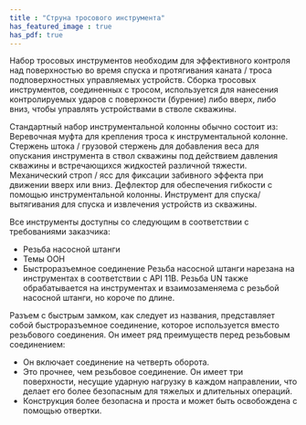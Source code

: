```yaml
---
title : "Струна тросового инструмента"
has_featured_image : true
has_pdf: true
---
```


Набор тросовых инструментов необходим для эффективного контроля над поверхностью во время спуска и протягивания каната / троса подповерхностных управляемых устройств.
Сборка тросовых инструментов, соединенных с тросом, используется для нанесения контролируемых ударов с поверхности (бурение) либо вверх, либо вниз, чтобы управлять устройствами в стволе скважины.

Стандартный набор инструментальной колонны обычно состоит из:
Веревочная муфта для крепления троса к инструментальной колонне.
Стержень штока / грузовой стержень для добавления веса для опускания инструмента в ствол скважины под действием давления скважины и встречающихся жидкостей различной тяжести.
Механический строп / ясс для фиксации забивного эффекта при движении вверх или вниз.
Дефлектор для обеспечения гибкости с помощью инструментальной колонны.
Инструмент для спуска/вытягивания для спуска и извлечения устройств из скважины.

Все инструменты доступны со следующим в соответствии с требованиями заказчика:
* Резьба насосной штанги
* Темы ООН
* Быстроразъемное соединение
Резьба насосной штанги нарезана на инструментах в соответствии с API 11B.
Резьба UN также обрабатывается на инструментах и взаимозаменяема с резьбой насосной штанги, но короче по длине.

Разъем с быстрым замком, как следует из названия, представляет собой быстроразъемное соединение, которое используется вместо резьбового соединения. Он имеет ряд преимуществ перед резьбовым соединением:
* Он включает соединение на четверть оборота.
* Это прочнее, чем резьбовое соединение. Он имеет три поверхности, несущие ударную нагрузку в каждом направлении, что делает его более безопасным для тяжелых и длительных операций.
* Конструкция более безопасна и проста и может быть освобождена с помощью отвертки.

